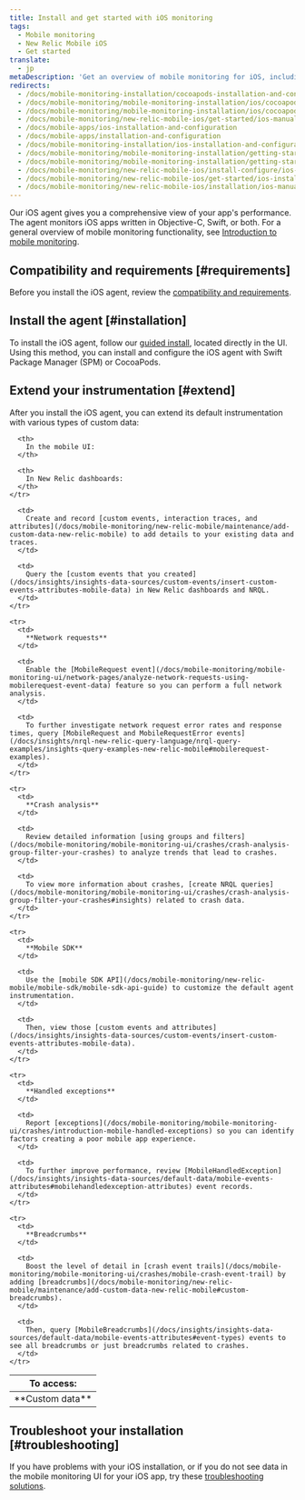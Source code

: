 ```yaml
---
title: Install and get started with iOS monitoring
tags:
  - Mobile monitoring
  - New Relic Mobile iOS
  - Get started
translate:
  - jp
metaDescription: 'Get an overview of mobile monitoring for iOS, including installation, compatibility, and troubleshooting information.'
redirects:
  - /docs/mobile-monitoring-installation/cocoapods-installation-and-configuration
  - /docs/mobile-monitoring/mobile-monitoring-installation/ios/cocoapods-installation-and-configuration
  - /docs/mobile-monitoring/mobile-monitoring-installation/ios/cocoapods-installation-configuration
  - /docs/mobile-monitoring/new-relic-mobile-ios/get-started/ios-manual-installation 
  - /docs/mobile-apps/ios-installation-and-configuration
  - /docs/mobile-apps/installation-and-configuration
  - /docs/mobile-monitoring-installation/ios-installation-and-configuration
  - /docs/mobile-monitoring/mobile-monitoring-installation/getting-started/ios-installation-and-configuration
  - /docs/mobile-monitoring/mobile-monitoring-installation/getting-started/ios-installation-configuration
  - /docs/mobile-monitoring/new-relic-mobile-ios/install-configure/ios-installation-configuration
  - /docs/mobile-monitoring/new-relic-mobile-ios/get-started/ios-installation-configuration 
  - /docs/mobile-monitoring/new-relic-mobile-ios/installation/ios-manual-installation
---
```


Our iOS agent gives you a comprehensive view of your app's performance. The agent monitors iOS apps written in Objective-C, Swift, or both. For a general overview of mobile monitoring functionality, see [Introduction to mobile monitoring](/docs/mobile-monitoring/new-relic-mobile/getting-started/introduction-new-relic-mobile).

## Compatibility and requirements [#requirements]

Before you install the iOS agent, review the [compatibility and requirements](/docs/mobile-monitoring/new-relic-mobile-ios/get-started/new-relic-ios-compatibility-requirements).

## Install the agent [#installation]

To install the iOS agent, follow our [guided install](https://onenr.io/0qwLv87gkj5), located directly in the UI. Using this method, you can install and configure the iOS agent with Swift Package Manager (SPM) or CocoaPods.


## Extend your instrumentation [#extend]

After you install the iOS agent, you can extend its default instrumentation with various types of custom data:

<table>
  <thead>
    <tr>
      <th style={{ width: "125px" }}>
        To access:
      </th>

      <th>
        In the mobile UI:
      </th>

      <th>
        In New Relic dashboards:
      </th>
    </tr>
  </thead>

  <tbody>
    <tr>
      <td>
        **Custom data**
      </td>

      <td>
        Create and record [custom events, interaction traces, and attributes](/docs/mobile-monitoring/new-relic-mobile/maintenance/add-custom-data-new-relic-mobile) to add details to your existing data and traces.
      </td>

      <td>
        Query the [custom events that you created](/docs/insights/insights-data-sources/custom-events/insert-custom-events-attributes-mobile-data) in New Relic dashboards and NRQL.
      </td>
    </tr>

    <tr>
      <td>
        **Network requests**
      </td>

      <td>
        Enable the [MobileRequest event](/docs/mobile-monitoring/mobile-monitoring-ui/network-pages/analyze-network-requests-using-mobilerequest-event-data) feature so you can perform a full network analysis.
      </td>

      <td>
        To further investigate network request error rates and response times, query [MobileRequest and MobileRequestError events](/docs/insights/nrql-new-relic-query-language/nrql-query-examples/insights-query-examples-new-relic-mobile#mobilerequest-examples).
      </td>
    </tr>

    <tr>
      <td>
        **Crash analysis**
      </td>

      <td>
        Review detailed information [using groups and filters](/docs/mobile-monitoring/mobile-monitoring-ui/crashes/crash-analysis-group-filter-your-crashes) to analyze trends that lead to crashes.
      </td>

      <td>
        To view more information about crashes, [create NRQL queries](/docs/mobile-monitoring/mobile-monitoring-ui/crashes/crash-analysis-group-filter-your-crashes#insights) related to crash data.
      </td>
    </tr>

    <tr>
      <td>
        **Mobile SDK**
      </td>

      <td>
        Use the [mobile SDK API](/docs/mobile-monitoring/new-relic-mobile/mobile-sdk/mobile-sdk-api-guide) to customize the default agent instrumentation.
      </td>

      <td>
        Then, view those [custom events and attributes](/docs/insights/insights-data-sources/custom-events/insert-custom-events-attributes-mobile-data).
      </td>
    </tr>

    <tr>
      <td>
        **Handled exceptions**
      </td>

      <td>
        Report [exceptions](/docs/mobile-monitoring/mobile-monitoring-ui/crashes/introduction-mobile-handled-exceptions) so you can identify factors creating a poor mobile app experience.
      </td>

      <td>
        To further improve performance, review [MobileHandledException](/docs/insights/insights-data-sources/default-data/mobile-events-attributes#mobilehandledexception-attributes) event records.
      </td>
    </tr>

    <tr>
      <td>
        **Breadcrumbs**
      </td>

      <td>
        Boost the level of detail in [crash event trails](/docs/mobile-monitoring/mobile-monitoring-ui/crashes/mobile-crash-event-trail) by adding [breadcrumbs](/docs/mobile-monitoring/new-relic-mobile/maintenance/add-custom-data-new-relic-mobile#custom-breadcrumbs).
      </td>

      <td>
        Then, query [MobileBreadcrumbs](/docs/insights/insights-data-sources/default-data/mobile-events-attributes#event-types) events to see all breadcrumbs or just breadcrumbs related to crashes.
      </td>
    </tr>
  </tbody>
</table>

## Troubleshoot your installation [#troubleshooting]

If you have problems with your iOS installation, or if you do not see data in the mobile monitoring UI for your iOS app, try these [troubleshooting solutions](/docs/mobile-monitoring/new-relic-mobile-ios/troubleshoot/no-data-appears-ios).
